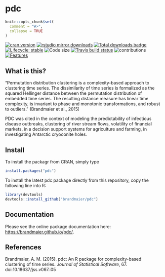 pdc
==========

```r
knitr::opts_chunk$set(
  comment = "#>",
  collapse = TRUE
)
```

<!-- badges: start -->

[![cran version](http://www.r-pkg.org/badges/version/pdc)](https://cran.r-project.org/package=pdc)
[![rstudio mirror downloads](http://cranlogs.r-pkg.org/badges/pdc)](https://github.com/metacran/cranlogs.app)
[![Total downloads badge](https://cranlogs.r-pkg.org/badges/grand-total/pdc?color=blue)](https://CRAN.R-project.org/pdc)
[![Lifecycle: stable](https://img.shields.io/badge/lifecycle-stable-brightgreen.svg)](https://www.tidyverse.org/lifecycle/#stable)
![Code size](https://img.shields.io/github/languages/code-size/brandmaier/pdc.svg)
[![Travis build status](https://travis-ci.com/brandmaier/pdc.svg?branch=master)](https://travis-ci.com/brandmaier/pdc)
![contributions](https://img.shields.io/badge/contributions-welcome-brightgreen.svg?style=flat)
[![Features](https://img.shields.io/badge/features-pdc-orange.svg?colorB=2196F3)](https://brandmaier.github.io/pdc/reference/index.html) 

<!-- badges: end -->

## What is this?

"Permutation distribution clustering is a complexity-based approach to clustering time
series. The dissimilarity of time series is formalized as the squared Hellinger distance
between the permutation distribution of embedded time series. The resulting distance
measure has linear time complexity, is invariant to phase and monotonic transformations,
and robust to outliers." (Brandmaier et al., 2015)

PDC was cited in the context of modeling the predictability of infectious disease outbreaks, 
clustering of river stream flows, volatility of financial markets, in a decision support systems 
for agriculture and farming, in investigating Antarctic cryoconite holes.

## Install

To install the packagr from CRAN, simply type

```r
install.packages("pdc")
```

To install the latest pdc package directly from this repository, copy the following line into R:

```r
library(devtools)
devtools::install_github("brandmaier/pdc")
```

## Documentation

Please see the online package documentation here: [https://brandmaier.github.io/pdc/](https://brandmaier.github.io/pdc/).

## References

Brandmaier, A. M. (2015). pdc: An R package for complexity-based clustering of time series. *Journal of Statistical Software*, 67. doi:10.18637/jss.v067.i05

